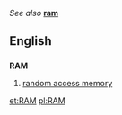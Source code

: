 ''See also'' '''[[ram]]'''

==English==
==={{Acronym}}===
'''RAM'''

#[[random access memory]]

[[et:RAM]]
[[pl:RAM]]